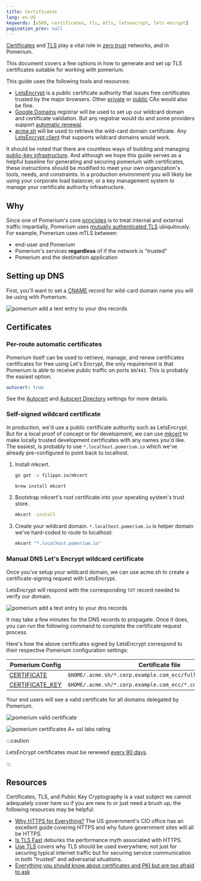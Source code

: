 ```yaml
---
title: Certificates
lang: en-US
keywords: [x509, certificates, tls, mtls, letsencrypt, lets encrypt]
pagination_prev: null
---
```



[Certificates](https://en.wikipedia.org/wiki/X.509) and [TLS](https://en.wikipedia.org/wiki/Transport_Layer_Security) play a vital role in [zero trust][principles] networks, and in Pomerium.

This document covers a few options in how to generate and set up TLS certificates suitable for working with pomerium.

This guide uses the following tools and resources:

- [LetsEncrypt](https://letsencrypt.org/about/) is a _public_ certificate authority that issues free certificates trusted by the major browsers. Other [private](https://blog.cloudflare.com/how-to-build-your-own-public-key-infrastructure/) or [public](https://scotthelme.co.uk/are-ev-certificates-worth-the-paper-theyre-written-on/) CAs would also be fine.
- [Google Domains](https://domains.google.com/) registrar will be used to set up our wildcard domain and certificate validation. But any registrar would do and some providers support [automatic renewal](https://github.com/Neilpang/acme.sh/wiki/dnsapi).
- [acme.sh](https://github.com/Neilpang/acme.sh) will be used to retrieve the wild-card domain certificate. Any [LetsEncrypt client](https://letsencrypt.org/docs/client-options/) that supports wildcard domains would work.

It should be noted that there are countless ways of building and managing [public-key infrastructure](https://en.wikipedia.org/wiki/Public_key_infrastructure). And although we hope this guide serves as a helpful baseline for generating and securing pomerium with certificates, these instructions should be modified to meet your own organization's tools, needs, and constraints. In a production environment you will likely be using your corporate load balancer, or a key management system to manage your certificate authority infrastructure.

## Why

Since one of Pomerium's core [principles] is to treat internal and external traffic impartially, Pomerium uses [mutually authenticated TLS](https://en.wikipedia.org/wiki/Mutual_authentication) ubiquitously. For example, Pomerium uses mTLS between:

- end-user and Pomerium
- Pomerium's services **regardless** of if the network is "trusted"
- Pomerium and the destination application

## Setting up DNS

First, you'll want to set a [CNAME](https://en.wikipedia.org/wiki/CNAME_record) record for wild-card domain name you will be using with Pomerium.

![pomerium add a text entry to your dns records](./img/certificate-wildcard-domain.png)

## Certificates

### Per-route automatic certificates

Pomerium itself can be used to retrieve, manage, and renew certificates certificates for free using Let's Encrypt, the only requirement is that Pomerium is able to receive public traffic on ports `80`/`443`. This is probably the easiest option.

```yaml
autocert: true
```

See the [Autocert] and [Autocert Directory] settings for more details.

### Self-signed wildcard certificate

In production, we'd use a public certificate authority such as LetsEncrypt. But for a local proof of concept or for development, we can use [mkcert](https://mkcert.dev/) to make locally trusted development certificates with any names you'd like. The easiest, is probably to use `*.localhost.pomerium.io` which we've already pre-configured to point back to localhost.

1. Install mkcert.

   <Tabs>
   <Tab value="go" label="Go">

   ```bash
   go get -u filippo.io/mkcert
   ```

   </Tab>
   <Tab value="homebrew" label="Homebrew">

   ```bash
   brew install mkcert
   ```

   </Tab>
   </Tabs>

1. Bootstrap mkcert's root certificate into your operating system's trust store.

   ```bash
   mkcert -install
   ```

1. Create your wildcard domain. `*.localhost.pomerium.io` is helper domain we've hard-coded to route to localhost:

   ```bash
   mkcert "*.localhost.pomerium.io"
   ```

### Manual DNS Let's Encrypt wildcard certificate

Once you've setup your wildcard domain, we can use acme.sh to create a certificate-signing request with LetsEncrypt.

<GenerateWildcardCert/>

LetsEncrypt will respond with the corresponding `TXT` record needed to verify our domain.

![pomerium add a text entry to your dns records](./img/certificate-domain-challenge.png)

It may take a few minutes for the DNS records to propagate. Once it does, you can run the following command to complete the certificate request process.

Here's how the above certificates signed by LetsEncrypt correspond to their respective Pomerium configuration settings:

Pomerium Config                | Certificate file
------------------------------ | --------------------------------------------------------------
[CERTIFICATE]                  | `$HOME/.acme.sh/*.corp.example.com_ecc/fullchain.cer`
[CERTIFICATE_KEY][certificate] | `$HOME/.acme.sh/*.corp.example.com_ecc/*.corp.example.com.key`

Your end users will see a valid certificate for all domains delegated by Pomerium.

![pomerium valid certificate](./img/certificates-valid-secure-certificate.png)

![pomerium certificates A+ ssl labs rating](./img/certificates-ssl-report.png)

:::caution

LetsEncrypt certificates must be renewed [every 90 days](https://letsencrypt.org/2015/11/09/why-90-days.html).

:::

## Resources

Certificates, TLS, and Public Key Cryptography is a vast subject we cannot adequately cover here so if you are new to or just need a brush up, the following resources may be helpful:

- [Why HTTPS for Everything?](https://https.cio.gov/everything/) The US government's CIO office has an excellent guide covering HTTPS and why future government sites will all be HTTPS.
- [Is TLS Fast](https://istlsfastyet.com/) debunks the performance myth associated with HTTPS.
- [Use TLS](https://smallstep.com/blog/use-tls.html) covers why TLS should be used everywhere; not just for securing typical internet traffic but for securing service communication in both "trusted" and adversarial situations.
- [Everything you should know about certificates and PKI but are too afraid to ask](https://smallstep.com/blog/everything-pki.html)

[autocert]: /docs/reference/autocert/autocert
[autocert directory]: /docs/reference/autocert/autocert-directory
[certificate]: /docs/reference/certificates
[certificate_authority]: /docs/reference/certificate-authority
[certificate_key]: /docs/reference/certificates
[override_certificate_name]: /docs/reference/override-certificate-name
[principles]: /docs/overview/background.md#history
[zero trust]: /docs/overview/background.md#zero-trust
